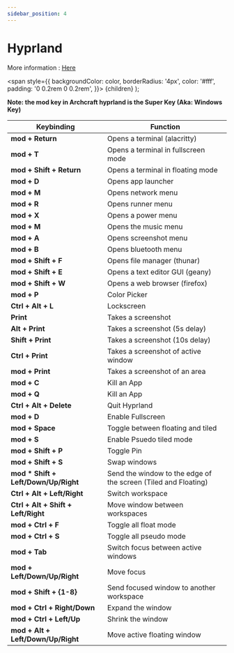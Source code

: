 ```yaml
---
sidebar_position: 4
---
```


# Hyprland

More information : [Here](https://github.com/archcraft-os/archcraft-hyprland)

<!-- Tabs -->

<!-- Badges -->
  <span
    style={{
      backgroundColor: color,
      borderRadius: '4px',
      color: '#fff',
      padding: '0 0.2rem 0 0.2rem',
    }}>
    {children}
  </span>
);

<!-- Add your stuff after this -->

**Note: the mod key in Archcraft hyprland is the Super Key (Aka: Windows Key)**

|Keybinding|Function|
|--|--|
|**mod + Return** | Opens a terminal (alacritty) |
|**mod + T** | Opens a terminal in fullscreen mode |
|**mod + Shift + Return** | Opens a terminal in floating mode |
|**mod + D**| Opens app launcher |
|**mod + M** | Opens network menu |
|**mod + R** | Opens runner menu |
|**mod + X** | Opens a power menu |
|**mod + M** | Opens the music menu |
|**mod + A** | Opens screenshot menu |
|**mod + B** | Opens bluetooth menu |
|**mod + Shift + F** | Opens file manager (thunar) |
|**mod + Shift + E** | Opens a text editor GUI (geany) |
|**mod + Shift + W** | Opens a web browser (firefox) |
|**mod + P** | Color Picker |
|**Ctrl + Alt + L** | Lockscreen |
|**Print** | Takes a screenshot |
|**Alt + Print** | Takes a screenshot (5s delay) |
|**Shift + Print** | Takes a screenshot (10s delay) |
|**Ctrl + Print** | Takes a screenshot of active window |
|**mod + Print** | Takes a screenshot of an area |
|**mod + C** | Kill an App |
|**mod + Q** | Kill an App |
|**Ctrl + Alt + Delete** | Quit Hyprland |
|**mod + D** | Enable Fullscreen |
|**mod + Space** | Toggle between floating and tiled |
|**mod + S** | Enable Psuedo tiled mode |
|**mod + Shift + P** | Toggle Pin |
|**mod + Shift + S** | Swap windows |
|**mod * Shift + Left/Down/Up/Right** | Send the window to the edge of the screen (Tiled and Floating) |
|**Ctrl + Alt + Left/Right** | Switch workspace |
|**Ctrl + Alt + Shift + Left/Right** | Move window between workspaces |
|**mod + Ctrl + F** | Toggle all float mode |
|**mod + Ctrl + S** | Toggle all pseudo mode |
|**mod + Tab** | Switch focus between active windows |
|**mod + Left/Down/Up/Right** | Move focus |
|**mod + Shift + {1-8}** | Send focused window to another workspace |
|**mod + Ctrl + Right/Down** | Expand the window |
|**mod + Ctrl + Left/Up** | Shrink the window |
|**mod + Alt + Left/Down/Up/Right** | Move active floating window |



